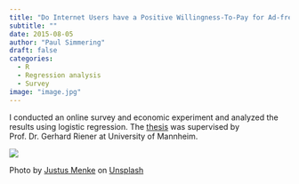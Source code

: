 ```yaml
---
title: "Do Internet Users have a Positive Willingness-To-Pay for Ad-free Usage of Websites?"
subtitle: ""
date: 2015-08-05
author: "Paul Simmering"
draft: false
categories:
  - R
  - Regression analysis
  - Survey
image: "image.jpg"
---
```


I conducted an online survey and economic experiment and analyzed the results using logistic regression. The [thesis](/projects/bachelorthesis/bachelorthesis.pdf) was supervised by Prof. Dr. Gerhard Riener at University of Mannheim.

![](image.jpg)

Photo by <a href="https://unsplash.com/@justusmenke?utm_source=unsplash&utm_medium=referral&utm_content=creditCopyText">Justus Menke</a> on <a href="https://unsplash.com/s/photos/university-of-mannheim?utm_source=unsplash&utm_medium=referral&utm_content=creditCopyText">Unsplash</a>
